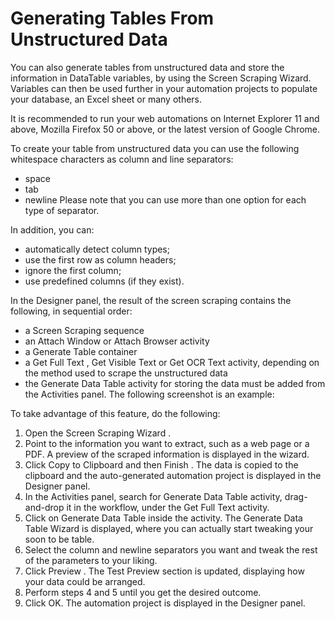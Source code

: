 ﻿# Generating Tables From Unstructured Data

You can also generate tables from unstructured data and store the information in DataTable variables, by using the Screen Scraping Wizard. Variables can then be used further in your automation projects to populate your database, an Excel sheet or many others.

It is recommended to run your web automations on Internet Explorer 11 and above, Mozilla Firefox 50 or above, or the latest version of Google Chrome.

To create your table from unstructured data you can use the following whitespace characters as column and line separators:

* space
* tab
* newline Please note that you can use more than one option for each type of separator.

In addition, you can:

* automatically detect column types;
* use the first row as column headers;
* ignore the first column;
* use predefined columns (if they exist).

In the Designer panel, the result of the screen scraping contains the following, in sequential order:

* a Screen Scraping sequence
* an Attach Window or Attach Browser activity
* a Generate Table container
* a Get Full Text , Get Visible Text or Get OCR Text activity, depending on the method used to scrape the unstructured data
* the Generate Data Table activity for storing the data must be added from the Activities panel. The following screenshot is an example:

To take advantage of this feature, do the following:

1. Open the Screen Scraping Wizard .
2. Point to the information you want to extract, such as a web page or a PDF. A preview of the scraped information is displayed in the wizard.
3. Click Copy to Clipboard and then Finish . The data is copied to the clipboard and the auto-generated automation project is displayed in the Designer panel.
4. In the Activities panel, search for Generate Data Table activity, drag-and-drop it in the workflow, under the Get Full Text activity.
5. Click on Generate Data Table inside the activity. The Generate Data Table Wizard is displayed, where you can actually start tweaking your soon to be table.
6. Select the column and newline separators you want and tweak the rest of the parameters to your liking.
7. Click Preview . The Test Preview section is updated, displaying how your data could be arranged.
8. Perform steps 4 and 5 until you get the desired outcome.
9. Click OK. The automation project is displayed in the Designer panel.
